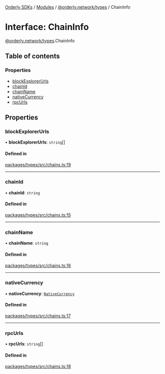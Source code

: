 [Orderly SDKs](/sdks/tech-doc/README) / [Modules](/sdks/tech-doc/modules) / [@orderly.network/types](/sdks/tech-doc/modules/orderly_network_types) / ChainInfo

# Interface: ChainInfo

[@orderly.network/types](/sdks/tech-doc/modules/orderly_network_types).ChainInfo

## Table of contents

### Properties

- [blockExplorerUrls](/sdks/tech-doc/interfaces/orderly_network_types.ChainInfo#blockexplorerurls)
- [chainId](/sdks/tech-doc/interfaces/orderly_network_types.ChainInfo#chainid)
- [chainName](/sdks/tech-doc/interfaces/orderly_network_types.ChainInfo#chainname)
- [nativeCurrency](/sdks/tech-doc/interfaces/orderly_network_types.ChainInfo#nativecurrency)
- [rpcUrls](/sdks/tech-doc/interfaces/orderly_network_types.ChainInfo#rpcurls)

## Properties

### blockExplorerUrls

• **blockExplorerUrls**: `string`[]

#### Defined in

[packages/types/src/chains.ts:19](https://github.com/OrderlyNetwork/js-sdk/blob/91fd031/packages/types/src/chains.ts#L19)

___

### chainId

• **chainId**: `string`

#### Defined in

[packages/types/src/chains.ts:15](https://github.com/OrderlyNetwork/js-sdk/blob/91fd031/packages/types/src/chains.ts#L15)

___

### chainName

• **chainName**: `string`

#### Defined in

[packages/types/src/chains.ts:16](https://github.com/OrderlyNetwork/js-sdk/blob/91fd031/packages/types/src/chains.ts#L16)

___

### nativeCurrency

• **nativeCurrency**: [`NativeCurrency`](orderly_network_types.NativeCurrency)

#### Defined in

[packages/types/src/chains.ts:17](https://github.com/OrderlyNetwork/js-sdk/blob/91fd031/packages/types/src/chains.ts#L17)

___

### rpcUrls

• **rpcUrls**: `string`[]

#### Defined in

[packages/types/src/chains.ts:18](https://github.com/OrderlyNetwork/js-sdk/blob/91fd031/packages/types/src/chains.ts#L18)
